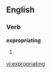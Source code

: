 
==English==

===Verb===
'''expropriating'''

# {{present participle of|[[expropriate]]}}

[[vi:expropriating]]
